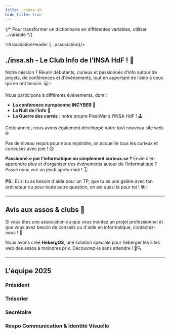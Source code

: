 ```yaml
---
title: ./insa.sh
hide_title: true
---
```







{/* Pour transformer un dictionnaire en différentes variables, utiliser ...variable */}

<AssociationHeader {...association}/>

## ./insa.sh - Le Club Info de l’INSA HdF ! 🎉

Notre mission ? Réunir débutants, curieux et passionnés d’info autour de projets, de conférences et d'événements, tout en apportant de l’aide à ceux qui en ont besoin. 💻✨

Nous participons à différents événements, dont :
- **La conférence européenne INCYBER** 🔐
- **La Nuit de l’info** 🌙
- **La Guerre des carrés** : notre propre PixelWar à l’INSA HdF ! 🕹️

Cette année, nous avons également développé notre tout nouveau site web. 🌐

Pas de niveau requis pour nous rejoindre, on accueille tous les curieux et curieuses avec joie ! 😊

**Passionné.e par l’informatique ou simplement curieux.se ?** Envie d’en apprendre plus et d’organiser des événements autour de l’informatique ? Passe nous voir un jeudi après-midi ! 🗓️

**PS :** Et si tu as besoin d'aide pour un TP, que tu as une galère avec ton ordinateur ou pour toute autre question, on est aussi là pour toi ! 🛠️💡

---
## Avis aux assos & clubs 📣

Si vous êtes une association ou que vous montez un projet professionnel et que vous avez besoin de conseils ou d'aide en informatique, contactez-nous ! 📧

Nous avons créé **HebergOS**, une solution spéciale pour héberger les sites web des assos à moindres prix. Découvrez-la sans attendre ! 💼🔍


---

## L'équipe 2025

### Président

<BetterContactCard first_name="Baptiste" last_name="Saltel" role="Président" github="https://github.com/SHAfoin/" linkedin="https://www.linkedin.com/in/baptiste-saltel/" photo_link="/assos-clubs/clubinfoinsahdf/pp_bureau/prez.png" />


### Trésorier

<BetterContactCard first_name="Maxime" last_name="Lemaître" role="Trésorier" instagram="https://instagram.com/maxlem24/" linkedin="https://www.linkedin.com/in/lemaitre-maxime/"  github="https://github.com/maxlem24" photo_link="/assos-clubs/clubinfoinsahdf/pp_bureau/treso.png"/>


### Secrétaire

<BetterContactCard first_name="Clément" photo_link="/assos-clubs/clubinfoinsahdf/pp_bureau/secretaire.png" last_name="Ogé" role="Secrétaire" linkedin="https://www.linkedin.com/in/coge" github="https://github.com/ecateln" siteperso="https://tenclea.dev/"/>


### Respo Communication & Identité Visuelle

<BetterContactCard first_name="Louison" last_name="Bednarowicz" role="Respo Comm & Identité visuelle"   linkedin="https://www.linkedin.com/in/louisonbednarowicz"  siteperso="https://webdev.knowitbetter.fr"  instagram="https://www.instagram.com/louison_bdz/"  github="https://github.com/BillyTheSecond/" photo_link="/Assos-clubs/clubinfoinsahdf/pp_bureau/respocomm.png"/>